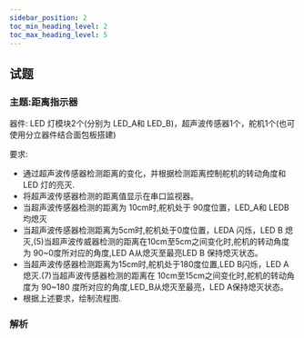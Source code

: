 ```yaml
---
sidebar_position: 2
toc_min_heading_level: 2
toc_max_heading_level: 5
---
```


## 试题

### 主题:距离指示器
器件:
LED 灯模块2个(分别为 LED_A和 LED_B)，超声波传感器1个，舵机1个(也可使用分立器件结合面包板搭建)

要求:
* 通过超声波传感器检测距离的变化，并根据检测距离控制舵机的转动角度和 LED 灯的亮灭.
* 将超声波传感器检测的距离值显示在串口监视器。
* 当超声波传感器检测的距离为 10cm时,舵机处于 90度位置，LED_A和 LEDB均熄灭
* 当超声波传感器检测距离为5cm时,舵机处于0度位置，LEDA 闪烁，LED B 熄灭,(5)当超声波传威器检测的距离在10cm至5cm之间变化时,舵机的转动角度为 90~0度所对应的角度,LED A从熄灭至最亮LED B 保持熄灭状态。
* 当超声波传感器检测距离为15cm时,舵机处于180度位置,LED B闪烁，LED A熄灭.(7)当超声波传感器检测的距离在 10cm至15cm之间变化时,舵机的转动角度为 90~180 度所对应的角度,LED_B从熄灭至最亮，LED A保持熄灭状态。
* 根据上述要求，绘制流程图.

### 解析